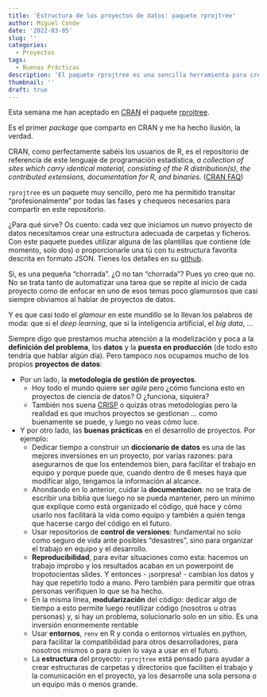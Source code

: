 ```yaml
---
title: 'Estructura de los proyectos de datos: paquete rprojtree'
author: Miguel Conde
date: '2022-03-05'
slug: ''
categories:
  - Proyectos
tags:
  - Buenas Prácticas
description: 'El paquete rprojtree es una sencilla herramienta para crear estructuras de proyectos de datos'
thumbnail: ''
draft: true
---
```


Esta semana me han aceptado en [CRAN](https://cran.r-project.org/) el paquete
[rprojtree](https://cran.r-project.org/web/packages/rprojtree/index.html).

Es el primer *package* que comparto en CRAN y me ha hecho ilusión, la verdad.

CRAN, como perfectamente sabéis los usuarios de R, es el repositorio de 
referencia de este lenguaje de programación estadística, *a collection of sites 
which carry identical material, consisting of the R distribution(s), the 
contributed extensions, documentation for R, and binaries.* 
([CRAN FAQ](https://cran.r-project.org/doc/FAQ/R-FAQ.html#What-is-CRAN_003f))

`rprojtree` es un paquete muy sencillo, pero me ha permitido transitar "profesionalmente"
por todas las fases y chequeos necesarios para compartir en este repositorio.

¿Para qué sirve? Os cuento: cada vez que iniciamos un nuevo proyecto de datos necesitamos
crear una estructura adecuada de carpetas y ficheros. Con este paquete puedes
utilizar alguna de las plantillas que contiene (de momento, solo dos) o 
proporcionarle una tú con tu estructura favorita descrita en formato JSON.
Tienes los detalles en su [github](https://github.com/miguel-conde/rprojtree).

Si, es una pequeña  "chorrada". ¿O no tan "chorrada"? Pues yo creo que no. No se
trata tanto de automatizar una tarea que se repite al inicio de cada proyecto como
de enfocar en uno de esos temas poco glamurosos que casi siempre obviamos al hablar
de proyectos de datos.

Y es que casi todo el *glamour* en este mundillo se lo llevan los palabros de 
moda: que si el *deep learning*, que si la inteligencia artificial, el *big data*, ...

Siempre digo que prestamos mucha atención a la modelización y poca a la
**definición del problema**, los **datos** y la **puesta en producción** (de todo
esto tendría que hablar algún día). Pero tampoco nos ocupamos mucho de los propios 
**proyectos de datos**:

* Por un lado, la **metodología de gestión de proyectos**. 
  + Hoy todo el mundo quiere ser *agile* pero ¿cómo funciona esto en proyectos 
  de ciencia de datos? O ¿funciona, siquiera?
  + También nos suena [CRISP](https://es.wikipedia.org/wiki/Cross_Industry_Standard_Process_for_Data_Mining) 
  o quizás otras metodologías pero la realidad es que muchos proyectos se 
  gestionan ... como buenamente se puede, y luego no veas cómo luce.

* Y por otro lado, las **buenas prácticas** en el desarrollo de proyectos. Por
ejemplo:
  + Dedicar tiempo a construir un **diccionario de datos** es una de las mejores 
inversiones en un proyecto, por varias razones: para asegurarnos de que los entendemos
bien, para facilitar el trabajo en equipo y porque puede que, cuando dentro de 
6 meses haya que modificar algo, tengamos la información al alcance.
  + Ahondando en lo anterior, cuidar la **documentacion**: no se trata de escribir
  una biblia que luego no se pueda mantener, pero un mínimo que explique como
  está organizado el código, qué hace y cómo usarlo nos facilitará la vida como
  equipo y también a quién tenga que hacerse cargo del código en el futuro.
  + Usar repositorios de **control de versiones**: fundamental no solo como
  seguro de vida ante posibles "desastres", sino para organizar el trabajo en
  equipo y el desarrollo.
  + **Reproducibilidad**, para evitar situaciones como esta: hacemos un trabajo 
  ímprobo y los resultados acaban en un powerpoint de tropotocientas slides. Y 
  entonces - ¡sorpresa! - cambian los datos y hay que repetirlo todo a mano. Pero
  también para permitir que otras personas verifiquen lo que se ha hecho.
  + En la misma línea, **modularización** del código: dedicar algo de tiempo a
  esto permite luego reutilizar código (nosotros u otras personas) y, si hay un 
  problema, solucionarlo solo en un sitio. Es una inversión enormemente rentable
  + Usar **entornos**, `renv` en R y conda o entornos virtuales en python, para
  facilitar la compatibilidad para otros desarrolladores, para nosotros mismos o
  para quien lo vaya a usar en el futuro.
  + La **estructura** del proyecto: `rprojtree` está pensado para ayudar a crear 
  estructuras de carpetas y   directorios que faciliten el trabajo y la 
  comunicación en el proyecto, ya los  desarrolle una sola persona o un equipo más 
  o menos grande.